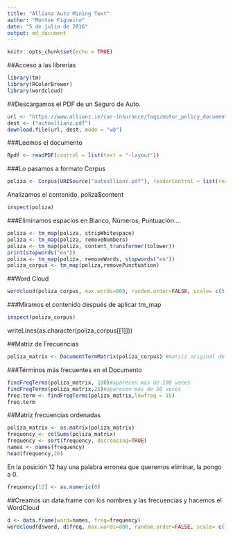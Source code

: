 ```yaml
---
title: "Allianz Auto Mining Text"
author: "Montse Figueiro"
date: "5 de julio de 2016"
output: md_document
---
```


```r
knitr::opts_chunk$set(echo = TRUE)
```
##Acceso a las librerias
```r
library(tm)
library(RColorBrewer)
library(wordcloud)
```

##Descargamos el PDF de un Seguro de Auto.
```r
url <- "https://www.allianz.ie/car-insurance/faqs/motor_policy_document_0412.pdf"
dest <- ("autoallianz.pdf")
download.file(url, dest, mode = "wb")
```

###Leemos el documento
```r
Rpdf <- readPDF(control = list(text = "-layout"))
```
###Lo pasamos a formato Corpus
```r
poliza <- Corpus(URISource("autoallianz.pdf"), readerControl = list(reader = Rpdf))
```
Analizamos el contenido, poliza$content
```r

inspect(poliza)
```
###Eliminamos espacios en Blanco, Números, Puntuación....
```r
poliza <- tm_map(poliza, stripWhitespace)
poliza <- tm_map(poliza, removeNumbers)
poliza <- tm_map(poliza, content_transformer(tolower))
print(stopwords("en"))
poliza <- tm_map(poliza, removeWords, stopwords("en"))
poliza_corpus <- tm_map(poliza,removePunctuation)
```
##Word Cloud
```r
wordcloud(poliza_corpus, max.words=800, random.order=FALSE, scale= c(5, 0.3), colors=brewer.pal(8,"Dark2"))
```
###Miramos el contenido después de aplicar tm_map
```r
inspect(poliza_corpus) 
```
writeLines(as.character(poliza_corpus[[1]]))

##Matriz de Frecuencias
```r
poliza_matrix <- DocumentTermMatrix(poliza_corpus) #matriz original de frecuencias
```
###Términos más frecuentes en el Documento
```r
findFreqTerms(poliza_matrix, 100)#aparecen mas de 100 veces
findFreqTerms(poliza_matrix,25)#aparecen más de 50 veces
freq.term <- findFreqTerms(poliza_matrix,lowfreq = 15)
freq.term
```

##Matriz frecuencias ordenadas
```r
poliza_matrix <- as.matrix(poliza_matrix)
frequency <- colSums(poliza_matrix)
frequency <- sort(frequency, decreasing=TRUE)
names <- names(frequency)
head(frequency,20)
```
En la posición 12 hay una palabra erronea que queremos eliminar, la pongo a 0.
```r
frequency[12] <- as.numeric(0)
```
##Creamos un data.frame con los nombres y las frecuencias y hacemos el WordCloud
```r
d <- data.frame(word=names, freq=frequency)
wordcloud(d$word, d$freq, max.words=800, random.order=FALSE, scale= c(7, 0.3), colors=brewer.pal(8,"Dark2"))
```